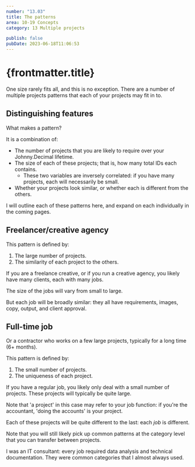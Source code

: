 ```yaml
---
number: "13.03"
title: The patterns
area: 10-19 Concepts
category: 13 Multiple projects

publish: false
pubDate: 2023-06-18T11:06:53
---
```




# {frontmatter.title}

One size rarely fits all, and this is no exception. There are a number of multiple projects patterns that each of your projects may fit in to.

## Distinguishing features

What makes a pattern?

It is a combination of:

- The number of projects that you are likely to require over your Johnny.Decimal lifetime.
- The size of each of these projects; that is, how many total IDs each contains.
  - These two variables are inversely correlated: if you have many projects, each will necessarily be small.
- Whether your projects look similar, or whether each is different from the others.

I will outline each of these patterns here, and expand on each individually in the coming pages.

## Freelancer/creative agency

This pattern is defined by:

1. The large number of projects.
2. The similarity of each project to the others.

If you are a freelance creative, or if you run a creative agency, you likely have many clients, each with many jobs.

The size of the jobs will vary from small to large.

But each job will be broadly similar: they all have requirements, images, copy, output, and client approval.

## Full-time job

Or a contractor who works on a few large projects, typically for a long time (6+ months).

This pattern is defined by:

1. The small number of projects.
2. The uniqueness of each project.

If you have a regular job, you likely only deal with a small number of projects. These projects will typically be quite large.

Note that 'a project' in this case may refer to your job function: if you're the accountant, 'doing the accounts' is your project.

Each of these projects will be quite different to the last: each _job_ is different.

Note that you will still likely pick up common patterns at the category level that you can transfer between projects.

I was an IT consultant: every job required data analysis and technical documentation. They were common categories that I almost always used.
